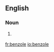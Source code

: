 ==English==

===Noun===
{{en-noun}}

# {{organic chemistry}} {{obsolete spelling of|benzol}}

[[fr:benzole]]
[[io:benzole]]